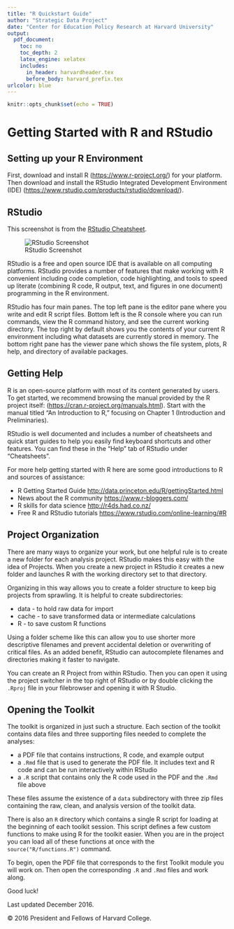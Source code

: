 ```yaml
---
title: "R Quickstart Guide"
author: "Strategic Data Project"
date: "Center for Education Policy Research at Harvard University"
output: 
  pdf_document:
    toc: no
    toc_depth: 2
    latex_engine: xelatex
    includes:
      in_header: harvardheader.tex
      before_body: harvard_prefix.tex
urlcolor: blue
---
```


```r
knitr::opts_chunk$set(echo = TRUE)
```

# Getting Started with R and RStudio

## Setting up your R Environment

First, download and install R ([https://www.r-project.org/](https://www.r-project.org/)) for your platform. 
Then download and install the 
RStudio Integrated Development Environment (IDE) ([https://www.rstudio.com/products/rstudio/download/](https://www.rstudio.com/products/rstudio/download/)). 

## RStudio


This screenshot is from the [RStudio Cheatsheet](https://www.rstudio.com/wp-content/uploads/2016/01/rstudio-IDE-cheatsheet.pdf).

![RStudio Screenshot](img/RStudioScreenshot.png)

RStudio 
is a free and open source IDE that is available on all computing platforms. 
RStudio provides a number of features that make working with R convenient 
including code completion, code highlighting, and tools to speed up literate 
(combining R code, R output, text, and figures in one document) programming in 
the R environment. 

RStudio has four main panes. The top left pane is the editor pane 
where you write and edit R script files. Bottom left is the R console where you 
can run commands, view the R command history, and see the current working directory. 
The top right by default shows you the contents of your current R environment 
including what datasets are currently stored in memory. The bottom right pane 
has the viewer pane which shows the file system, plots, R help, and directory 
of available packages. 

## Getting Help

R is an open-source platform with most of its content generated by users. To 
get started, we recommend browsing the manual provided by the R project itself:
([https://cran.r-project.org/manuals.html](https://cran.r-project.org/manuals.html)).
Start with the manual titled “An Introduction to R,” focusing on Chapter 1 
(Introduction and Preliminaries).

RStudio is well documented and includes a number of cheatsheets and quick start 
guides to help you easily find keyboard shortcuts and other features. You can 
find these in the "Help" tab of RStudio under "Cheatsheets".

For more help getting started with R here are some good introductions to R and 
sources of assistance:

- R Getting Started Guide [http://data.princeton.edu/R/gettingStarted.html](http://data.princeton.edu/R/gettingStarted.html)
- News about the R community [https://www.r-bloggers.com/](https://www.r-bloggers.com/)
- R skills for data science [http://r4ds.had.co.nz/](http://r4ds.had.co.nz/)
- Free R and RStudio tutorials [https://www.rstudio.com/online-learning/#R](https://www.rstudio.com/online-learning/#R)


## Project Organization

There are many ways to organize your work, but one helpful rule is to create a 
new folder for each analysis project. RStudio makes this easy with the idea of 
Projects. When you create a new project in RStudio it creates a new folder and 
launches R with the working directory set to that directory. 

Organizing in this way allows you to create a folder structure to keep big 
projects from sprawling. It is helpful to create subdirectories:

- data - to hold raw data for import
- cache - to save transformed data or intermediate calculations
- R - to save custom R functions

Using a folder scheme like this can allow you to use shorter more descriptive 
filenames and prevent accidental deletion or overwriting of critical files. 
As an added benefit, RStudio can autocomplete filenames and directories making 
it faster to navigate. 

You can create an R Project from within RStudio. Then you can open it using the 
project switcher in the top right of RStudio or by double clicking the `.Rproj` 
file in your filebrowser and opening it with R Studio.

## Opening the Toolkit

The toolkit is organized in just such a structure. Each section of the toolkit 
contains data files and three supporting files needed to complete the analyses:

- a PDF file that contains instructions, R code, and example output
- a `.Rmd` file that is used to generate the PDF file. It includes text and R 
code and can be run interactively within RStudio
- a `.R` script that contains only the R code used in the PDF and the `.Rmd` file 
above

These files assume the existence of a `data` subdirectory with three zip files 
containing the raw, clean, and analysis version of the toolkit data. 

There is also an `R` directory which contains a single R script for loading at 
the beginning of each toolkit session. This script defines a few custom functions 
to make using R for the toolkit easier. When you are in the project you can load 
all of these functions at once with the `source("R/functions.R")` command. 

To begin, open the PDF file that corresponds to the first Toolkit module you will 
work on. Then open the corresponding `.R` and `.Rmd` files and work along. 

Good luck!


\vfill
Last updated December 2016.

© 2016 President and Fellows of Harvard College. 